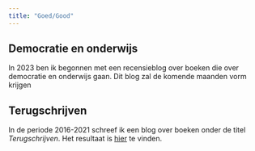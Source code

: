 ```yaml
---
title: "Goed/Good"
---
```


## Democratie en onderwijs

In 2023 ben ik begonnen met een recensieblog over boeken die over democratie en onderwijs gaan. Dit blog zal de komende maanden vorm krijgen


## Terugschrijven

In de periode 2016-2021 schreef ik een blog over boeken onder de titel *Terugschrijven*. Het resultaat is [hier]() te vinden. 
